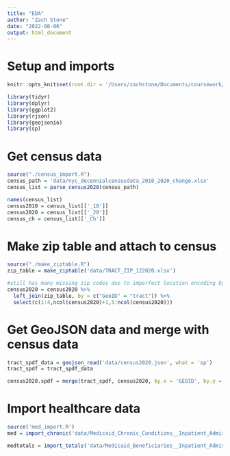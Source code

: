 ```yaml
---
title: "EDA"
author: "Zach Stone"
date: "2022-08-06"
output: html_document
---
```


# Setup and imports

```r
knitr::opts_knit$set(root.dir = '/Users/zachstone/Documents/coursework/NYCDSA/R_project')
```

```r
library(tidyr)
library(dplyr)
library(ggplot2)
library(rjson)
library(geojsonio)
library(sp)
```



# Get census data

```r
source("./census_import.R") 
census_path = 'data/nyc_decennialcensusdata_2010_2020_change.xlsx'
census_list = parse_census2020(census_path)
```

```r
names(census_list)
census2010 = census_list[['_10']]
census2020 = census_list[['_20']]
census_ch = census_list[['_Ch']]
```



# Make zip table and attach to census

```r
source("./make_ziptable.R") 
zip_table = make_ziptable('data/TRACT_ZIP_122020.xlsx')
```

```r
#still has many missing zip codes due to imperfect location encoding by zip code
census2020 = census2020 %>%
  left_join(zip_table, by = c("GeoID" = "tract")) %>%
  select(c(1:4,ncol(census2020)+1,5:ncol(census2020))) 
```



# Get GeoJSON data and merge with census data

```r
tract_spdf_data = geojson_read('data/census2020.json', what = 'sp')
tract_spdf = tract_spdf_data
```

```r
census2020.spdf = merge(tract_spdf, census2020, by.x = 'GEOID', by.y = 'GeoID')
```



# Import healthcare data

```r
source('med_import.R') 
med = import_chronic('data/Medicaid_Chronic_Conditions__Inpatient_Admissions_and_Emergency_Room_Visits_by_Zip_Code__Beginning_2012.csv')

medtotals = import_totals('data/Medicaid_Beneficiaries__Inpatient_Admissions_and_Emergency_Room_Visits_by_Zip_Code__Beginning_2012.csv')
```







